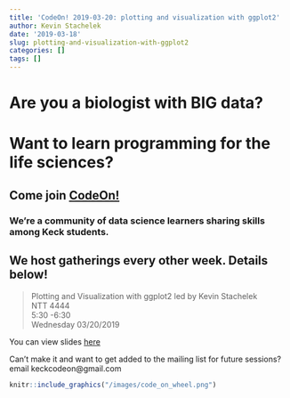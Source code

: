 ```yaml
---
title: 'CodeOn! 2019-03-20: plotting and visualization with ggplot2'
author: Kevin Stachelek
date: '2019-03-18'
slug: plotting-and-visualization-with-ggplot2
categories: []
tags: []
---
```


# Are you a biologist with __BIG__ data? 

# Want to learn programming for the life sciences? 

## Come join [CodeOn!](https://keckcodeon.github.io) 

### We're a community of data science learners sharing skills among Keck students. 

## We host gatherings every other week. Details below!


> Plotting and Visualization with ggplot2
led by Kevin Stachelek  
NTT 4444  
5:30 -6:30  
Wednesday 03/20/2019

You can view slides [here](/slides/intro_ggplot2/advanced_ggplot2.html)


Can't make it and want to get added to the mailing list for future sessions? email keckcodeon@gmail.com

```r
knitr::include_graphics("/images/code_on_wheel.png")
```




